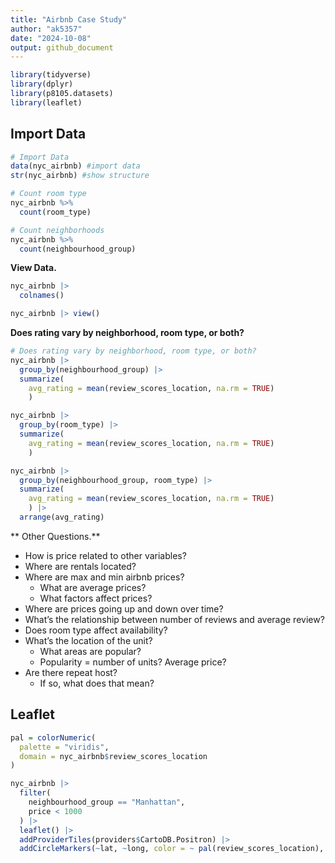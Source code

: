 ```yaml
---
title: "Airbnb Case Study"
author: "ak5357"
date: "2024-10-08"
output: github_document
---
```


```r
library(tidyverse)
library(dplyr)
library(p8105.datasets)
library(leaflet)
```


## Import Data
```r
# Import Data
data(nyc_airbnb) #import data
str(nyc_airbnb) #show structure

# Count room type
nyc_airbnb %>%
  count(room_type)

# Count neighborhoods
nyc_airbnb %>%
  count(neighbourhood_group)

```


**View Data.**
```r
nyc_airbnb |> 
  colnames()

nyc_airbnb |> view()
```

**Does rating vary by neighborhood, room type, or both?**
```r
# Does rating vary by neighborhood, room type, or both?
nyc_airbnb |> 
  group_by(neighbourhood_group) |> 
  summarize(
    avg_rating = mean(review_scores_location, na.rm = TRUE)
    )

nyc_airbnb |> 
  group_by(room_type) |> 
  summarize(
    avg_rating = mean(review_scores_location, na.rm = TRUE)
    )

nyc_airbnb |> 
  group_by(neighbourhood_group, room_type) |> 
  summarize(
    avg_rating = mean(review_scores_location, na.rm = TRUE)
    ) |> 
  arrange(avg_rating)

```


** Other Questions.**

* How is price related to other variables?
* Where are rentals located?
* Where are max and min airbnb prices?
  * What are average prices?
  * What factors affect prices?
* Where are prices going up and down over time?
* What's the relationship between number of reviews and average review?
* Does room type affect availability?
* What's the location of the unit?
  * What areas are popular?
  * Popularity = number of units? Average price?
* Are there repeat host?
  * If so, what does that mean?


## Leaflet

```r
pal = colorNumeric(
  palette = "viridis",
  domain = nyc_airbnb$review_scores_location
)

nyc_airbnb |> 
  filter(
    neighbourhood_group == "Manhattan",
    price < 1000
  ) |> 
  leaflet() |> 
  addProviderTiles(providers$CartoDB.Positron) |> 
  addCircleMarkers(~lat, ~long, color = ~ pal(review_scores_location), radius = 2)
```









